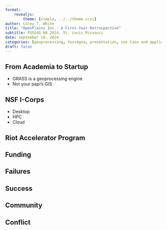 ```yaml
---
format:
    revealjs:
        theme: [simple, ../../theme.scss]
author: Corey T. White
title: "OpenPlains Inc.: A First-Year Retrospective"
subtitle: FOSS4G NA 2024, St. Louis Missouri
date: September 10, 2024
categories: [geoprocessing, foss4gna, presentation, use Case and applications]
draft: false
---
```


## From Academia to Startup

- GRASS is a geoprocessing engine
- Not your papi's GIS

## NSF I-Corps

- Desktop
- HPC
- Cloud

## Riot Accelerator Program

## Funding

## Failures

## Success

## Community

## Conflict


